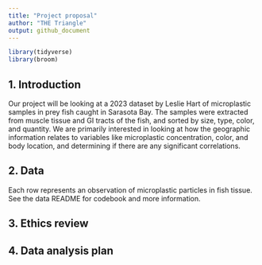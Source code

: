 ```yaml
---
title: "Project proposal"
author: "THE Triangle"
output: github_document
---
```


```r
library(tidyverse)
library(broom)
```

## 1. Introduction

Our project will be looking at a 2023 dataset by Leslie Hart of microplastic samples in prey fish caught in Sarasota Bay. The samples were extracted from muscle tissue and GI tracts of the fish, and sorted by size, type, color, and quantity. We are primarily interested in looking at how the geographic information relates to variables like microplastic concentration, color, and body location, and determining if there are any significant correlations.

## 2. Data
Each row represents an observation of microplastic particles in fish tissue. See the data README for codebook and more information.

## 3. Ethics review

## 4. Data analysis plan



